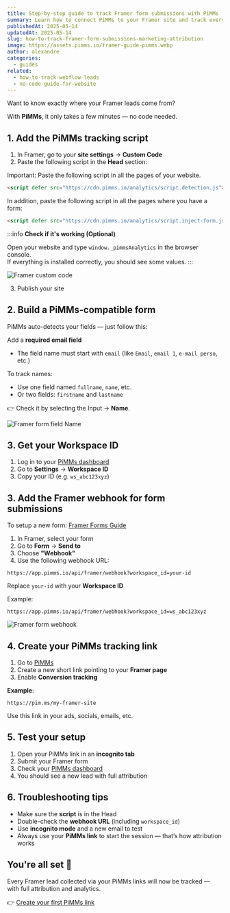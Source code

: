 ```yaml
---
title: Step-by-step guide to track Framer form submissions with PiMMs
summary: Learn how to connect PiMMs to your Framer site and track every form submission with full attribution — no code needed.
publishedAt: 2025-05-14
updatedAt: 2025-05-14
slug: how-to-track-framer-form-submissions-marketing-attribution
image: https://assets.pimms.io/framer-guide-pimms.webp
author: alexandre
categories:
  - guides
related:
  - how-to-track-webflow-leads
  - no-code-guide-for-website
---
```


Want to know exactly where your Framer leads come from?

With **PiMMs**, it only takes a few minutes — no code needed.

<LinkCard
  href="/articles/no-code-guide-for-website"
  title="Looking to track external tools?"
  description="Read this other guide if your site links to external tools like Cal.com, Tally, Stripe, etc."
/>

## 1. Add the PiMMs tracking script

1. In Framer, go to your **site settings** → **Custom Code**
2. Paste the following script in the **Head** section:

Important: Paste the following script in all the pages of your website.

```html
<script defer src="https://cdn.pimms.io/analytics/script.detection.js"></script>
```

In addition, paste the following script in all the pages where you have a form:

```html
<script defer src="https://cdn.pimms.io/analytics/script.inject-form.js"></script>
```

:::info
**Check if it's working (Optional)**

Open your website and type `window._pimmsAnalytics` in the browser console.  
If everything is installed correctly, you should see some values.
:::

![Framer custom code](https://assets.pimms.io/framer-custom-code.webp)

3. Publish your site

## 2. Build a PiMMs-compatible form

PiMMs auto-detects your fields — just follow this:

Add a **required email field**
- The field name must start with `email` (like `Email`, `email 1`, `e-mail perso`, etc.)

To track names:
- Use one field named `fullname`, `name`, etc.
- Or two fields: `firstname` and `lastname`

👉 Check it by selecting the Input → **Name**.

![Framer form field Name](https://assets.pimms.io/framer-form-field-name.webp)

## 3. Get your Workspace ID

1. Log in to your [PiMMs dashboard](https://app.pimms.io)
2. Go to **Settings** → **Workspace ID**
3. Copy your ID (e.g. `ws_abc123xyz`)

## 3. Add the Framer webhook for form submissions

To setup a new form: [Framer Forms Guide](https://www.framer.com/features/forms/)

1. In Framer, select your form
2. Go to **Form** → **Send to**
3. Choose **"Webhook"**
4. Use the following webhook URL:

```
https://app.pimms.io/api/framer/webhook?workspace_id=your-id
```

Replace `your-id` with your **Workspace ID**

Example:  

```
https://app.pimms.io/api/framer/webhook?workspace_id=ws_abc123xyz
```

![Framer form webhook](https://assets.pimms.io/framer-form-webhook.webp?v=2)

## 4. Create your PiMMs tracking link

1. Go to [PiMMs](https://app.pimms.io)
2. Create a new short link pointing to your **Framer page**
3. Enable **Conversion tracking**

**Example**:  

```
https://pim.ms/my-framer-site
```

Use this link in your ads, socials, emails, etc.

## 5. Test your setup

1. Open your PiMMs link in an **incognito tab**
2. Submit your Framer form
3. Check your [PiMMs dashboard](https://app.pimms.io)
4. You should see a new lead with full attribution

## 6. Troubleshooting tips

- Make sure the **script** is in the Head
- Double-check the **webhook URL** (including `workspace_id`)
- Use **incognito mode** and a new email to test
- Always use your **PiMMs link** to start the session — that’s how attribution works

## You're all set 🎉

Every Framer lead collected via your PiMMs links will now be tracked — with full attribution and analytics.

👉 [Create your first PiMMs link](https://app.pimms.io)